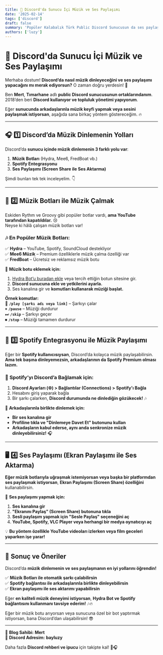 ```yaml
---
title: 🎵 Discord'da Sunucu İçi Müzik ve Ses Paylaşımı
date: '2025-02-14'
tags: ['discord']
draft: false
summary: 'Popüler Kalabalık Türk Public Discord Sunucusun da ses paylaşımı?'
authors: ['luzy']
---
```

# 🎵 Discord'da Sunucu İçi Müzik ve Ses Paylaşımı  

Merhaba dostum! **Discord’da nasıl müzik dinleyeceğini ve ses paylaşımı yapacağını mı merak ediyorsun?** O zaman doğru yerdesin! 🚀  

Ben **Mert**, **Tımarhane** adlı **public Discord sunucusunun ortaklarındanım**.  
2018’den beri **Discord kullanıyor ve topluluk yönetimi yapıyorum**.  

Eğer **sunucunda arkadaşlarınla müzik keyfi yapmak veya sesini paylaşmak istiyorsan**, aşağıda sana birkaç yöntem göstereceğim. 🔥  

---

## 🎧 **1️⃣ Discord’da Müzik Dinlemenin Yolları**  

Discord’da **sunucu içinde müzik dinlemenin 3 farklı yolu var**:  

1. **Müzik Botları** (Hydra, Mee6, FredBoat vb.)  
2. **Spotify Entegrasyonu**  
3. **Ses Paylaşımı (Screen Share ile Ses Aktarma)**  

Şimdi bunları tek tek inceleyelim. 👇  

---

## 🤖 **2️⃣ Müzik Botları ile Müzik Çalmak**  

Eskiden Rythm ve Groovy gibi popüler botlar vardı, **ama YouTube tarafından kapatıldılar.** 😢  
Neyse ki hâlâ çalışan müzik botları var!  

### 🎶 **En Popüler Müzik Botları:**  
✅ **Hydra** – YouTube, Spotify, SoundCloud destekliyor  
✅ **Mee6 Müzik** – Premium özelliklerle müzik çalma özelliği var  
✅ **FredBoat** – Ücretsiz ve reklamsız müzik botu  

📌 **Müzik botu eklemek için:**  
1. [Hydra Bot’u buradan ekle](https://hydra.bot/) veya tercih ettiğin botun sitesine gir.  
2. **Discord sunucuna ekle ve yetkilerini ayarla.**  
3. Ses kanalına gir ve **komutları kullanarak müziği başlat.**  

**Örnek komutlar:**  
🎵 **`/play [şarkı adı veya link]`** – Şarkıyı çalar  
⏸ **`/pause`** – Müziği durdurur  
⏭ **`/skip`** – Şarkıyı geçer  
⏹ **`/stop`** – Müziği tamamen durdurur  

---

## 🎼 **3️⃣ Spotify Entegrasyonu ile Müzik Paylaşımı**  

Eğer bir **Spotify kullanıcısıysan**, Discord’da kolayca müzik paylaşabilirsin. **Ama tek başına dinleyemezsin, arkadaşlarının da Spotify Premium olması lazım.**  

### 🎵 **Spotify’yı Discord’a Bağlamak için:**  
1. **Discord Ayarları (⚙️) > Bağlantılar (Connections) > Spotify'ı Bağla**  
2. Hesabını giriş yaparak bağla  
3. Bir şarkı çalarken, **Discord durumunda ne dinlediğin gözükecek!** 🎶  

📌 **Arkadaşlarınla birlikte dinlemek için:**  
- **Bir ses kanalına gir**  
- **Profiline tıkla ve "Dinlemeye Davet Et" butonunu kullan**  
- **Arkadaşların kabul ederse, aynı anda senkronize müzik dinleyebilirsiniz!** 🎧  

---

## 🖥️ **4️⃣ Ses Paylaşımı (Ekran Paylaşımı ile Ses Aktarma)**  

**Eğer müzik botlarıyla uğraşmak istemiyorsan veya başka bir platformdan ses paylaşmak istiyorsan**, **Ekran Paylaşımı (Screen Share) özelliğini** kullanabilirsin.  

📌 **Ses paylaşımı yapmak için:**  
1. **Ses kanalına gir**  
2. **"Ekranını Paylaş" (Screen Share) butonuna tıkla**  
3. **Sesli paylaşım yapmak için "Sesle Paylaş" seçeneğini aç**  
4. **YouTube, Spotify, VLC Player veya herhangi bir medya oynatıcıyı aç**  

💡 **Bu yöntem özellikle YouTube videoları izlerken veya film geceleri yaparken işe yarar!**  

---

## 🎯 **Sonuç ve Öneriler**  

Discord’da **müzik dinlemenin ve ses paylaşmanın en iyi yollarını öğrendin!**  

✅ **Müzik Botları ile otomatik şarkı çalabilirsin**  
✅ **Spotify bağlantısı ile arkadaşlarınla birlikte dinleyebilirsin**  
✅ **Ekran paylaşımı ile ses aktarımı yapabilirsin**  

Eğer **en kaliteli müzik deneyimi istiyorsan**, **Hydra Bot ve Spotify bağlantısını kullanmanı tavsiye ederim!** 🎶🔥  

Eğer bir müzik botu arıyorsan veya sunucuna özel bir bot yaptırmak istiyorsan, bana Discord’dan ulaşabilirsin! 😎  

---

📌 **Blog Sahibi:** **Mert**  
📌 **Discord Adresim:** **bayluzy**  

Daha fazla **Discord rehberi ve ipucu** için takipte kal! 🚀🎧 